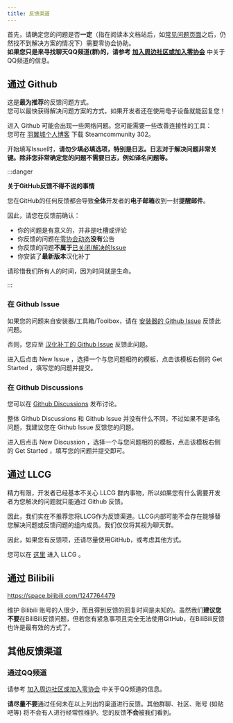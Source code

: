 ```yaml
---
title: 反馈渠道
---
```

首先，请确定您的问题是否**一定**（指在阅读本文档站后，如[常见问题页面](/docs/FAQ)之后，仍然找不到解决方案的情况下）需要零协会协助。  
**如果您只是来寻找聊天QQ频道(群)的，请参考** [**加入周边社区或加入零协会**](/docs/main#join-community) 中关于QQ频道的信息。

## 通过 Github

这是**最为推荐**的反馈问题方式。  
您可以最快获得解决问题方案的方式，如果开发者还在使用电子设备就能回复您！

进入 Github 可能会出现一些网络问题。您可能需要一些改善连接性的工具：  
您可在 [羽翼城个人博客](https://www.dogfight360.com/blog/686/) 下载 Steamcommunity 302。  

开始填写Issue时，**请勿少填必填选项，特别是日志。日志对于解决问题非常关键。除非您非常确定您的问题不需要日志，例如译名问题等。**

:::danger

**关于GitHub反馈不得不说的事情**

您在GitHub的任何反馈都会导致**全体**开发者的**电子邮箱**收到一封**提醒邮件**。

因此，请您在反馈前确认：
- 你的问题是有意义的，并非是吐槽或评论
- 你反馈的问题在[零协会动态](https://space.bilibili.com/1247764479/dynamic)**没有**公告
- 你反馈的问题**不属于**[已关闭/解决的Issue](https://github.com/LocalizeLimbusCompany/LocalizeLimbusCompany/issues?q=is%3Aissue+is%3Aclosed)
- 你安装了**最新版本**汉化补丁

请珍惜我们所有人的时间，因为时间就是生命。

:::

### 在 Github Issue

如果您的问题来自安装器/工具箱/Toolbox，请在 [安装器的 Github Issue](https://github.com/LocalizeLimbusCompany/LLC_MOD_Toolbox/issues) 反馈此问题。

否则，您应至 [汉化补丁的 Github Issue](https://github.com/LocalizeLimbusCompany/LocalizeLimbusCompany/issues) 反馈此问题。

进入后点击 New Issue ，选择一个与您问题相符的模板，点击该模板右侧的 Get Started ，填写您的问题并提交。

### 在 Github Discussions

您可以在 [Github Discussions](https://github.com/orgs/LocalizeLimbusCompany/discussions) 发布讨论。

整体 Github Discussions 和 Github Issue 并没有什么不同，不过如果不是译名问题，我建议您在 Github Issue 反馈您的问题。

进入后点击 New Discussion ，选择一个与您问题相符的模板，点击该模板右侧的 Get Started ，填写您的问题并提交即可。

## 通过 LLCG

精力有限，开发者已经基本不关心 LLCG 群内事物，所以如果您有什么需要开发者为您解决的问题就只能通过 Github 反馈。

因此，我们实在不推荐您将LLCG作为反馈渠道。LLCG内部可能不会存在能够替您解决问题或反馈问题的组内成员。我们仅仅将其视为聊天群。

因此，如果您有反馈项，还请尽量使用GitHub，或考虑其他方式。

您可以在 [这里](https://jq.qq.com/?_wv=1027&k=5NE6Kvg2) 进入 LLCG 。

## 通过 Bilibili

https://space.bilibili.com/1247764479

维护 Bilibili 账号的人很少，而且得到反馈的回复时间是未知的。虽然我们**建议您不要**在BiliBili反馈问题，但若您有紧急事项且完全无法使用GitHub，在BiliBili反馈也许是最有效的方式了。

## 其他反馈渠道

### 通过QQ频道
请参考 [加入周边社区或加入零协会](/docs/main#join-community) 中关于QQ频道的信息。

**请尽量不要**通过任何未在以上列出的渠道进行反馈。其他群聊、社区、账号 (如贴吧等) 将不会有人进行经常性维护。您的反馈**不会**被我们看到。